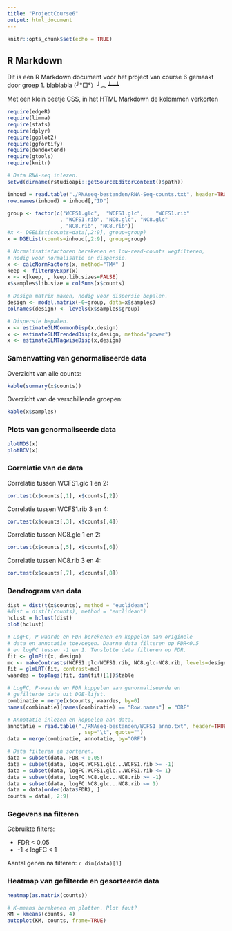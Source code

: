 ```yaml
---
title: "ProjectCourse6"
output: html_document
---
```


```r
knitr::opts_chunk$set(echo = TRUE)
```

## R Markdown
Dit is een R Markdown document voor het project van course 6 gemaakt door 
groep 1. blablabla (╯°□°）╯︵ ┻━┻

Met een klein beetje CSS, in het HTML Markdown de kolommen verkorten


```r
require(edgeR)
require(limma)
require(stats)
require(dplyr)
require(ggplot2)
require(ggfortify)
require(dendextend)
require(gtools)
require(knitr)
```

```r
# Data RNA-seq inlezen. 
setwd(dirname(rstudioapi::getSourceEditorContext()$path))

inhoud = read.table("./RNAseq-bestanden/RNA-Seq-counts.txt", header=TRUE)
row.names(inhoud) = inhoud[,"ID"]

group <- factor(c("WCFS1.glc",	"WCFS1.glc",	"WCFS1.rib"
                 , "WCFS1.rib", "NC8.glc", "NC8.glc"	
                 , "NC8.rib", "NC8.rib"))
#x <- DGEList(counts=data[,2:9], group=group)
x = DGEList(counts=inhoud[,2:9], group=group)

# Normalisatiefactoren berekenen en low-read-counts wegfilteren,
# nodig voor normalisatie en dispersie.
x <- calcNormFactors(x, method="TMM" )
keep <- filterByExpr(x)
x <- x[keep, , keep.lib.sizes=FALSE]
x$samples$lib.size = colSums(x$counts)

# Design matrix maken, nodig voor dispersie bepalen.
design <- model.matrix(~0+group, data=x$samples)
colnames(design) <- levels(x$samples$group)

# Dispersie bepalen.
x <- estimateGLMCommonDisp(x,design)
x <- estimateGLMTrendedDisp(x,design, method="power")
x <- estimateGLMTagwiseDisp(x,design)
```

### Samenvatting van genormaliseerde data
Overzicht van alle counts:
```r
kable(summary(x$counts))
```
Overzicht van de verschillende groepen:
```r
kable(x$samples)
```
### Plots van genormaliseerde data
```r
plotMDS(x)
plotBCV(x)
```

### Correlatie van de data
Correlatie tussen WCFS1.glc 1 en 2:
```r
cor.test(x$counts[,1], x$counts[,2])
```
Correlatie tussen WCFS1.rib 3 en 4:
```r
cor.test(x$counts[,3], x$counts[,4])
```
Correlatie tussen NC8.glc 1 en 2:
```r
cor.test(x$counts[,5], x$counts[,6])
```
Correlatie tussen NC8.rib 3 en 4:
```r
cor.test(x$counts[,7], x$counts[,8])
```

### Dendrogram van data
```r
dist = dist(t(x$counts), method = "euclidean")
#dist = dist(t(counts), method = "euclidean")
hclust = hclust(dist)
plot(hclust)
```

```r
# LogFC, P-waarde en FDR berekenen en koppelen aan originele
# data en annotatie toevoegen. Daarna data filteren op FDR<0.5
# en logFC tussen -1 en 1. Tenslotte data filteren op FDR.
fit <- glmFit(x, design)
mc <- makeContrasts(WCFS1.glc-WCFS1.rib, NC8.glc-NC8.rib, levels=design)
fit = glmLRT(fit, contrast=mc)
waardes = topTags(fit, dim(fit)[1])$table

# LogFC, P-waarde en FDR koppelen aan genormaliseerde en
# gefilterde data uit DGE-lijst.
combinatie = merge(x$counts, waardes, by=0)
names(combinatie)[names(combinatie) == "Row.names"] = "ORF"

# Annotatie inlezen en koppelen aan data.
annotatie = read.table("./RNAseq-bestanden/WCFS1_anno.txt", header=TRUE
                       , sep="\t", quote="")
data = merge(combinatie, annotatie, by="ORF")

# Data filteren en sorteren.
data = subset(data, FDR < 0.05)
data = subset(data, logFC.WCFS1.glc...WCFS1.rib >= -1)
data = subset(data, logFC.WCFS1.glc...WCFS1.rib <= 1)
data = subset(data, logFC.NC8.glc...NC8.rib >= -1)
data = subset(data, logFC.NC8.glc...NC8.rib <= 1)
data = data[order(data$FDR), ]
counts = data[, 2:9]
```

### Gegevens na filteren
Gebruikte filters:
  
* FDR < 0.05
* -1 < logFC < 1
  
Aantal genen na filteren: `r dim(data)[1]`

### Heatmap van gefilterde en gesorteerde data
```r
heatmap(as.matrix(counts))
```

```r
# K-means berekenen en plotten. Plot fout?
KM = kmeans(counts, 4)
autoplot(KM, counts, frame=TRUE)
```










